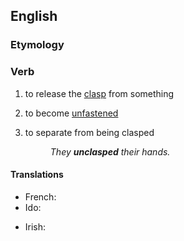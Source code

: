 ==English==

===Etymology===
{{prefix|un|clasp|lang=en}}

===Verb===
{{en-verb}}

# {{lb|en|transitive}} to release the [[clasp]] from something
# {{lb|en|intransitive}} to become [[unfastened]]
# {{lb|en|transitive}} to separate from being clasped
#: ''They '''unclasped''' their hands.''

====Translations====
{{trans-top|to release the clasp from something}}
* French: {{t+|fr|dégrafer}}
* Ido: {{t+|io|desagrafagar}}
{{trans-mid}}
* Irish: {{t|ga|dínasc}}
{{trans-bottom}}